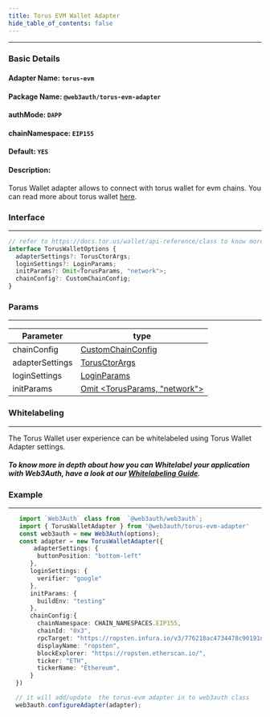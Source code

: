 ```yaml
---
title: Torus EVM Wallet Adapter
hide_table_of_contents: false
---
```


---

### Basic Details

#### Adapter Name: `torus-evm`

#### Package Name: `@web3auth/torus-evm-adapter`

#### authMode: `DAPP`

#### chainNamespace: `EIP155`

#### Default: `YES`

#### Description:

Torus Wallet adapter allows to connect with torus wallet for evm chains. You can read more about torus wallet
[here](https://docs.tor.us/wallet/get-started).

### Interface

---

```ts
// refer to https://docs.tor.us/wallet/api-reference/class to know more about interface field types
interface TorusWalletOptions {
  adapterSettings?: TorusCtorArgs;
  loginSettings?: LoginParams;
  initParams?: Omit<TorusParams, "network">;
  chainConfig?: CustomChainConfig;
}
```

### Params

---

| Parameter       | type                                                                            |
| --------------- | ------------------------------------------------------------------------------- |
| chainConfig     | [CustomChainConfig](#common_configuration)                                      |
| adapterSettings | [TorusCtorArgs](https://docs.tor.us/wallet/api-reference/class)                 |
| loginSettings   | [LoginParams](https://docs.tor.us/wallet/api-reference/class)                   |
| initParams      | [Omit <TorusParams, "network">](https://docs.tor.us/wallet/api-reference/class) |

### Whitelabeling

---

The Torus Wallet user experience can be whitelabeled using Torus Wallet Adapter settings.

##### To know more in depth about how you can Whitelabel your application with Web3Auth, have a look at our [Whitelabeling Guide](/whitelabeling).

### Example

---

```ts
   import `Web3Auth` class from  `@web3auth/web3auth`;
   import { TorusWalletAdapter } from '@web3auth/torus-evm-adapter'
   const web3auth = new Web3Auth(options);
   const adapter = new TorusWalletAdapter({
       adapterSettings: {
        buttonPosition: "bottom-left"
      },
      loginSettings: {
        verifier: "google"
      },
      initParams: {
        buildEnv: "testing"
      },
      chainConfig:{
        chainNamespace: CHAIN_NAMESPACES.EIP155,
        chainId: "0x3",
        rpcTarget: "https://ropsten.infura.io/v3/776218ac4734478c90191dde8cae483c",
        displayName: "ropsten",
        blockExplorer: "https://ropsten.etherscan.io/",
        ticker: "ETH",
        tickerName: "Ethereum",
      }
  })

  // it will add/update  the torus-evm adapter in to web3auth class
  web3auth.configureAdapter(adapter);
```

